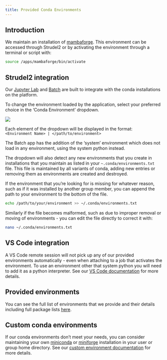 ```yaml
---
title: Provided Conda Environments
---
```


## Introduction
We maintain an installation of [mambaforge](https://mamba.readthedocs.io/en/latest/installation/mamba-installation.html#). This environment can be accessed through Strudel2 or by activating the environment through a terminal or script with:

```bash
source /apps/mambaforge/bin/activate
```

## Strudel2 integration
Our [Jupyter Lab](/usage/strudel2.qmd#jupyter-lab) and [Batch](/usage/strudel2.qmd#batch) are built to integrate with the conda installations on the platform.

To change the environment loaded by the application, select your preferred choice in the 'Conda Environment' dropdown.

![](/images/strudel2-jupyter.png)

Each element of the dropdown will be displayed in the format:  
`<Environment Name> | </path/to/environment>`

The Batch app has the addition of the 'system' environment which does not load in any environment, using the system python instead.

The dropdown will also detect any new environments that you create in installations that you maintain as listed in your `~.conda/environments.txt` file. This file is maintained by all variants of conda, adding new entries or removing them as environments are created and destroyed. 

If the environment that you're looking for is missing for whatever reason, such as if it was installed by another group member, you can append the path to your environment to the bottom of the file.

```bash
echo /path/to/your/environment >> ~/.conda/environments.txt
```

Similarly if the file becomes malformed, such as due to improper removal or moving of environments - you can edit the file directly to correct it with:

```bash
nano ~/.conda/environments.txt
```

## VS Code integration
A VS Code remote session will not pick up any of our provided environments automatically - even when attaching to a job that activates the environment. To use an environment other that system python you will need to add it as a python interpreter. See our [VS Code documentation](/connecting/vscode.qmd#adding-your-python-interpreters) for more details.

## Provided environments
You can see the full list of environments that we provide and their details including full package lists [here](/usage/environments.qmd).

## Custom conda environments
If our conda environments don't meet your needs, you can consider maintaining your own [miniconda](https://docs.conda.io/en/latest/miniconda.html) or [miniforge](https://mamba.readthedocs.io/en/latest/installation/mamba-installation.html) installation in your user or group home directory. See our [custom environment documentation](/usage/custom.qmd) for more details.